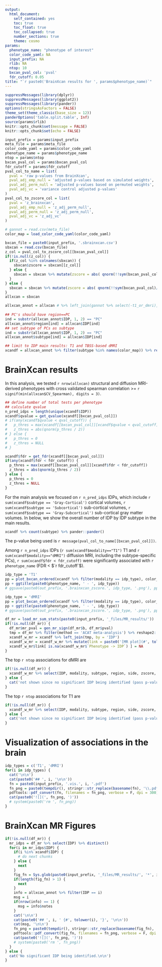 ```yaml
---
output:
  html_document: 
    self_contained: yes
    toc: true
    toc_float: true
    toc_collapsed: true
    number_sections: true
    theme: cosmo
params:
  phenotype_name: "phenotype of interest"
  color_code_yaml: NA
  input_prefix: NA
  rlib: NA
  ntop: 10
  bxcan_pval_col: 'pval'
  fdr_cutoff: 0.05
title: "`r paste0('BrainXcan results for ', params$phenotype_name)`"
---
```



```r
suppressMessages(library(dplyr))
suppressMessages(library(ggplot2))
suppressMessages(library(pander))
options(stringsAsFactors = FALSE)
theme_set(theme_classic(base_size = 12))
panderOptions('table.split.table', Inf)
source(params$rlib)
knitr::opts_chunk$set(message = FALSE)
knitr::opts_chunk$set(echo = FALSE)
```

```r
input_prefix = params$input_prefix
meta_file = params$meta_file
color_code_yaml = params$color_code_yaml
phenotype_name = params$phenotype_name
ntop = params$ntop
bxcan_pval_col = params$bxcan_pval_col
fdr_cutoff = params$fdr_cutoff
pval_col_to_name = list(
  pval = 'raw p-values from BrainXcan',
  pval_adj_emp_null = 'adjusted p-values based on simulated weights',
  pval_adj_perm_null = 'adjusted p-values based on permuted weights',
  pval_adj_vc = 'variance control adjusted p-values'
)
pval_col_to_zscore_col = list(
  pval = 'z_brainxcan',
  pval_adj_emp_null = 'z_adj_perm_null',
  pval_adj_perm_null = 'z_adj_perm_null',
  pval_adj_vc = 'z_adj_vc'
)
```

```r
# gannot = read.csv(meta_file)
color_map = load_color_code_yaml(color_code_yaml)
```

```r
bxcan_file = paste0(input_prefix, '.sbrainxcan.csv')
sbxcan = read.csv(bxcan_file)
z_col = pval_col_to_zscore_col[[bxcan_pval_col]]
if(!is.null(z_col)) {
  if(z_col %in% colnames(sbxcan)) {
    sbxcan$zscore = sbxcan[[z_col]]
  } else {
    sbxcan = sbxcan %>% mutate(zscore = abs( qnorm(!!sym(bxcan_pval_col)/2) ) * sign(bhat))
  }
} else {
  sbxcan = sbxcan %>% mutate(zscore = abs( qnorm(!!sym(bxcan_pval_col)/2) ) * sign(bhat))
}
allxcan = sbxcan
```

```r
allxcan_annot = allxcan # %>% left_join(gannot %>% select(-t1_or_dmri), by = "IDP") 
  
## PC's should have region==PC
ind = substr(allxcan_annot$IDP, 1, 2) == "PC"
allxcan_annot$region[ind] = allxcan$IDP[ind]
## set subtype of PCs as subtype
ind = substr(allxcan_annot$IDP, 1, 2) == "PC"
allxcan_annot$subtype[ind] = allxcan$IDP[ind]

## limit to IDP main results: T1 and TBSS-based dMRI
xcandf = allxcan_annot %>% filter(subtype %in% names(color_map)) %>% rename(side = left_or_right)
```


# BrainXcan results 

In this analysis, we tested `r nrow(allxcan)` structural and diffusion MRI-derived phenotypes with cross validated spearman correlation >= `r signif(min(allxcan$CV_Spearman), digits = 3)`.

<!--- 
```r
## define number of total tests per phenotype to be used for bonferroni correction
n_pred_idps = length(unique(xcandf$IDP))
p_thres = 0.05 / n_pred_idps
z_thres = abs(qnorm(p_thres / 2))
``` 
-->

```r
## define number of total tests per phenotype 
## calculate qvalue
n_pred_idps = length(unique(xcandf$IDP))
xcandf$qvalue = get_qvalue(xcandf[[bxcan_pval_col]])
# if(any(xcandf$qvalue < qval_cutoff)) {
#   p_thres = max(xcandf[[bxcan_pval_col]][xcandf$qvalue < qval_cutoff])
#   z_thres = abs(qnorm(p_thres / 2))
# } else {
#   p_thres = 0
#   z_thres = NULL
# }

``` 


```r
xcandf$fdr = get_fdr(xcandf[[bxcan_pval_col]])
if(any(xcandf$fdr < fdr_cutoff)) {
  p_thres = max(xcandf[[bxcan_pval_col]][xcandf$fdr < fdr_cutoff])
  z_thres = abs(qnorm(p_thres / 2))
} else {
  p_thres = 0
  z_thres = NULL
}

``` 

For the main analysis we focused on `r n_pred_idps` IDPs, which include `r sum(xcandf$subtype == 'Gray-Cortical')` cortical volumes, `r sum(xcandf$subtype == 'Subcortical')` sub-cortical volumes, `r sum(xcandf$subtype == 'Gray-Subcortical')` sub-cortical gray matter volumes.
In below, we show the overall number of IDP by IDP subtype in the main results.

```r
xcandf %>% count(subtype) %>% pander::pander()
```

The p-value being used is `r message(pval_col_to_name[[bxcan_pval_col]])`.

Among `r n_pred_idps` IDPs (`r sum(xcandf$modality=="T1")` T1 and `r sum(xcandf$modality=="dMRI")` diffusion MRI, including the subtype-specific PCs), `r sum(xcandf$fdr < fdr_cutoff)` were significantly associated with `r phenotype_name` (FDR < $`r fdr_cutoff`$). 

 
```r
idp_type = 'T1'
pp = plot_bxcan_ordered(xcandf %>% filter(modality == idp_type), color_map, z_thres)
pp + ggtitle(paste0(phenotype_name, ' - ', idp_type))
# ggsave(paste0(out_prefix, '.brainxcan_zscore.', idp_type, '.png'), pp, height = 6, width = 8)
```

```r
idp_type = 'dMRI'
pp = plot_bxcan_ordered(xcandf %>% filter(modality == idp_type), color_map, z_thres)
pp + ggtitle(paste0(phenotype_name, ' - ', idp_type))
# ggsave(paste0(out_prefix, '.brainxcan_zscore.', idp_type, '.png'), pp, height = 6, width = 8)
``` 


<!--- 
```r
idp_type = 'T1'
pp = plot_bxcan_ordered_heatmap(xcandf %>% filter(modality == idp_type), color_map, z_thres)
pp + ggtitle(paste0(phenotype_name, ' - ', idp_type)) +
  theme(axis.text.x = element_text(angle = 90, hjust = 1, vjust = 0.5))
# ggsave(glue::glue('{outdir}/{phenotype_name}.{idp_type}.png'), width = 6, height = 14)
```

```r
idp_type = 'dMRI'
pp = plot_bxcan_ordered_heatmap(xcandf %>% filter(modality == idp_type), color_map, z_thres)
pp + ggtitle(paste0(phenotype_name, ' - ', idp_type))
# ggsave(glue::glue('{outdir}/{phenotype_name}.{idp_type}.png'), width = 6, height = 12)
```
-->


```r
df_mr = load_mr_sum_stats(paste0(input_prefix, '_files/MR_results/'))
if(!is.null(df_mr)) {
  df_mr$mr_pval = gen_mr_sign(df_mr$b, df_mr$pval)
  tmp = df_mr %>% filter(method == 'ACAT meta-analysis') %>% reshape2::dcast(IDP ~ direction, value.var = 'pval')
  xcandf_w_mr = xcandf %>% left_join(tmp, by = 'IDP') 
  xcandf_w_mr = xcandf_w_mr %>% mutate(link = paste0('[MR plot](#', tolower(IDP), ')'))
  xcandf_w_mr$link[ is.na(xcandf_w_mr$`Phenotype -> IDP`) ] = NA
}
```

The top `r ntop` associations for dMRI are 
```r
if(!is.null(df_mr)) {
  xcandf_w_mr %>% select(IDP, modality, subtype, region, side, zscore, fdr, `IDP -> Phenotype`, `Phenotype -> IDP`, link) %>% filter(fdr < fdr_cutoff) %>% filter(modality == "dMRI") %>% arrange(fdr) %>% select(-modality) %>% head(ntop) %>% pander
} else {
  cat('not shown since no significant IDP being identified (pass p-value cutoff).\n\n')
}
```

The top `r ntop` associations for T1 are 
```r
if(!is.null(df_mr)) {
  xcandf_w_mr %>% select(IDP, modality, subtype, region, side, zscore, fdr, `IDP -> Phenotype`, `Phenotype -> IDP`, link) %>% filter(fdr < fdr_cutoff) %>% filter(modality == "T1") %>% arrange(fdr) %>% select(-modality) %>% head(ntop) %>% pander
} else {
  cat('not shown since no significant IDP being identified (pass p-value cutoff).\n\n')
}
```

# Visualization of associations in the brain

```r
idp_types = c('T1', 'dMRI')
for(i in idp_types) {
  cat('\n\n')
  cat(paste0('## ', i, '\n\n'))
  fn = paste0(input_prefix, '.vis.', i, '.pdf')
  fn_png = paste0(tempdir(), stringr::str_replace(basename(fn), '\\.pdf', '\\.png'))
  pdftools::pdf_convert(fn, filenames = fn_png, verbose = F, dpi = 300)
  cat(paste0('![](', fn_png, ')'))
  # system(paste0('rm ', fn_png))
}
```

# BrainXcan MR Figures

```r
if(!is.null(df_mr)) {
  mr_idps = df_mr %>% select(IDP) %>% distinct()
  for(i in mr_idps$IDP) {
    if(i %in% xcandf$IDP) {
      # do next chunks
    } else {
      next
    }
    fig_fn = Sys.glob(paste0(input_prefix, '_files/MR_results/', '*', i, '.MR_vis.pdf'))
    if(length(fig_fn) > 1) {
      next
    }
    info = allxcan_annot %>% filter(IDP == i)
    msg = i
    if(nrow(info) == 1) {
      msg = info$notes
    }
    cat('\n\n')
    cat(paste0('## ', i, ' {#', tolower(i), '}', '\n\n'))
    cat(msg, '\n\n')
    fn_png = paste0(tempdir(), stringr::str_replace(basename(fig_fn), '\\.pdf', '\\.png'))
    pdftools::pdf_convert(fig_fn, filenames = fn_png, verbose = F, dpi = 200)
    cat(paste0('![](', fn_png, ')'))
    # system(paste0('rm ', fn_png))
  }
} else {
  cat('No significant IDP being identified.\n\n')
}
```
